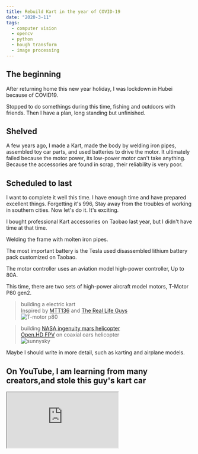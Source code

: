 ```yaml
---
title: Rebuild Kart in the year of COVID-19
date: "2020-3-11"
tags:
  - computer vision
  - opencv
  - python
  - hough transform
  - image processing
---
```


## The beginning

After returning home this new year holiday, I was lockdown in Hubei because of COVID19.

Stopped to do somethings during this time, fishing and outdoors with friends. Then I have a plan, long standing but unfinished.

## Shelved

A few years ago, I made a Kart, made the body by welding iron pipes, assembled toy car parts, and used batteries to drive the motor.
It ultimately failed because the motor power, its low-power motor can't take anything.
Because the accessories are found in scrap, their reliability is very poor.

## Scheduled to last

I want to complete it well this time. I have enough time and have prepared excellent things.
Forgetting it's 996,
Stay away from the troubles of working in southern cities.
Now let's do it. It's exciting.

I bought professional Kart accessories on Taobao last year, but I didn't have time at that time.

Welding the frame with molten iron pipes.

The most important battery is the Tesla used disassembled lithium battery pack customized on Taobao.

The motor controller uses an aviation model high-power controller, Up to 80A.

This time, there are two sets of high-power aircraft model motors, T-Motor P80 gen2.

> building a electric kart  
> Inspired by [MTT136](https://www.youtube.com/watch?v=gcIwrdeP21s) and [The Real Life Guys](https://www.youtube.com/@TheRealLifeGuys)  
> ![T-motor p80](https://raw.githubusercontent.com/fromwhite/bluerover/master/assets/screenshot/IMG_5490.JPG)

> building [NASA ingenuity mars helicopter](https://mars.nasa.gov/technology/helicopter/)  
> [Open.HD FPV](https://github.com/OpenHD/OpenHD) on coaxial oars helicopter  
> ![sunnysky](https://raw.githubusercontent.com/fromwhite/MarsRanger/master/assets/screenshot/IMG_9293.jpg)

Maybe I should write in more detail, such as karting and airplane models.

## On YouTube, I am learning from many creators,and stole this guy's kart car

<div style={{ padding: "6vh 10vw" }}>
  <iframe
    src="https://www.youtube.com/embed/54JQjlaMpPw"
    title="YouTube video player"
    className="wrapper-full"
    style={{ aspectRatio: "16/9" }}
    allow="accelerometer; autoplay; clipboard-write; encrypted-media; gyroscope; picture-in-picture; web-share"
  />
</div>
